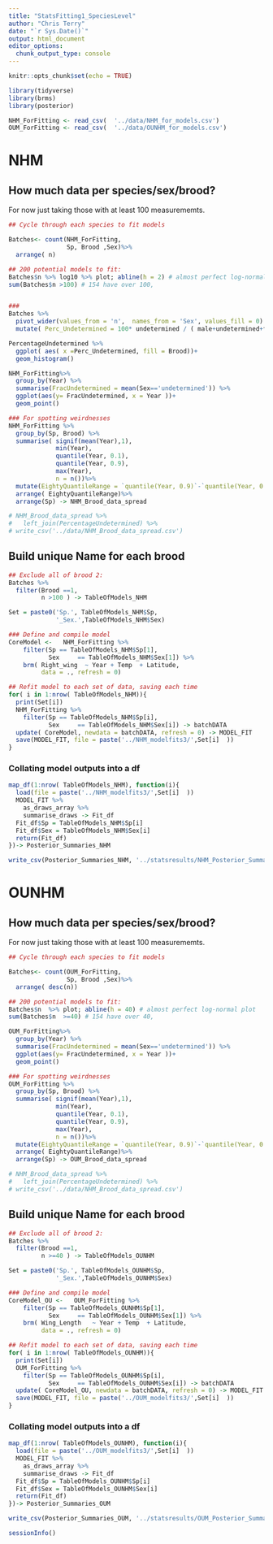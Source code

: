 ```yaml
---
title: "StatsFitting1_SpeciesLevel"
author: "Chris Terry"
date: "`r Sys.Date()`"
output: html_document
editor_options: 
  chunk_output_type: console
---
```


```r
knitr::opts_chunk$set(echo = TRUE)
```

```r
library(tidyverse)
library(brms)
library(posterior)
```

```r
NHM_ForFitting <- read_csv(  '../data/NHM_for_models.csv')
OUM_ForFitting <- read_csv(  '../data/OUNHM_for_models.csv')
```

# NHM

## How much data per species/sex/brood?

For now just taking those with at least 100 measurememts. 
```r
## Cycle through each species to fit models 

Batches<- count(NHM_ForFitting,
                Sp, Brood ,Sex)%>%
  arrange( n)

## 200 potential models to fit:
Batches$n %>% log10 %>% plot; abline(h = 2) # almost perfect log-normal plot
sum(Batches$n >100) # 154 have over 100, 


### 
Batches %>%
  pivot_wider(values_from = 'n',  names_from = 'Sex', values_fill = 0) %>%
  mutate( Perc_Undetermined = 100* undetermined / ( male+undetermined+female)  ) -> PercentageUndetermined

PercentageUndetermined %>%
  ggplot( aes( x =Perc_Undetermined, fill = Brood))+
  geom_histogram()

NHM_ForFitting%>%
  group_by(Year) %>%
  summarise(FracUndetermined = mean(Sex=='undetermined')) %>%
  ggplot(aes(y= FracUndetermined, x = Year ))+
  geom_point()

### For spotting weirdnesses
NHM_ForFitting %>%
  group_by(Sp, Brood) %>%
  summarise( signif(mean(Year),1), 
             min(Year), 
             quantile(Year, 0.1), 
             quantile(Year, 0.9),
             max(Year), 
             n = n())%>%
  mutate(EightyQuantileRange = `quantile(Year, 0.9)`-`quantile(Year, 0.1)` ) %>%
  arrange( EightyQuantileRange)%>%
  arrange(Sp) -> NHM_Brood_data_spread

# NHM_Brood_data_spread %>%
#   left_join(PercentageUndetermined) %>%
# write_csv('../data/NHM_Brood_data_spread.csv')

```

## Build unique Name for each brood
```r
## Exclude all of brood 2:
Batches %>%
  filter(Brood ==1,
         n >100 ) -> TableOfModels_NHM

Set = paste0('Sp.', TableOfModels_NHM$Sp,
             '_Sex.',TableOfModels_NHM$Sex)
```

```r
### Define and compile model
CoreModel <-   NHM_ForFitting %>%
    filter(Sp == TableOfModels_NHM$Sp[1],
           Sex     == TableOfModels_NHM$Sex[1]) %>%
    brm( Right_wing  ~ Year + Temp  + Latitude,
         data = ., refresh = 0)

## Refit model to each set of data, saving each time
for( i in 1:nrow( TableOfModels_NHM)){
  print(Set[i])
  NHM_ForFitting %>%
    filter(Sp == TableOfModels_NHM$Sp[i],
           Sex     == TableOfModels_NHM$Sex[i]) -> batchDATA
  update( CoreModel, newdata = batchDATA, refresh = 0) -> MODEL_FIT
  save(MODEL_FIT, file = paste('../NHM_modelfits3/',Set[i]  ))
}

```

### Collating model outputs into a df

```r
map_df(1:nrow( TableOfModels_NHM), function(i){
  load(file = paste('../NHM_modelfits3/',Set[i]  )) 
  MODEL_FIT %>%
    as_draws_array %>%
    summarise_draws -> Fit_df
  Fit_df$Sp = TableOfModels_NHM$Sp[i]
  Fit_df$Sex = TableOfModels_NHM$Sex[i] 
  return(Fit_df)
})-> Posterior_Summaries_NHM

write_csv(Posterior_Summaries_NHM, '../statsresults/NHM_Posterior_Summaries_dryrun3.csv')

```

# OUNHM

## How much data per species/sex/brood?

For now just taking those with at least 100 measurememts. 
```r
## Cycle through each species to fit models 

Batches<- count(OUM_ForFitting,
                Sp, Brood ,Sex)%>%
  arrange( desc(n))

## 200 potential models to fit:
Batches$n  %>% plot; abline(h = 40) # almost perfect log-normal plot
sum(Batches$n  >=40) # 154 have over 40, 

OUM_ForFitting%>%
  group_by(Year) %>%
  summarise(FracUndetermined = mean(Sex=='undetermined')) %>%
  ggplot(aes(y= FracUndetermined, x = Year ))+
  geom_point()

### For spotting weirdnesses
OUM_ForFitting %>%
  group_by(Sp, Brood) %>%
  summarise( signif(mean(Year),1), 
             min(Year), 
             quantile(Year, 0.1), 
             quantile(Year, 0.9),
             max(Year), 
             n = n())%>%
  mutate(EightyQuantileRange = `quantile(Year, 0.9)`-`quantile(Year, 0.1)` ) %>%
  arrange( EightyQuantileRange)%>%
  arrange(Sp) -> OUM_Brood_data_spread

# NHM_Brood_data_spread %>%
#   left_join(PercentageUndetermined) %>%
# write_csv('../data/NHM_Brood_data_spread.csv')

```

## Build unique Name for each brood
```r
## Exclude all of brood 2:
Batches %>%
  filter(Brood ==1,
         n >=40 ) -> TableOfModels_OUNHM

Set = paste0('Sp.', TableOfModels_OUNHM$Sp,
             '_Sex.',TableOfModels_OUNHM$Sex)
```

```r
### Define and compile model
CoreModel_OU <-   OUM_ForFitting %>%
    filter(Sp == TableOfModels_OUNHM$Sp[1],
           Sex     == TableOfModels_OUNHM$Sex[1]) %>%
    brm( Wing_Length   ~ Year + Temp  + Latitude,
         data = ., refresh = 0)

## Refit model to each set of data, saving each time
for( i in 1:nrow( TableOfModels_OUNHM)){
  print(Set[i])
  OUM_ForFitting %>%
    filter(Sp == TableOfModels_OUNHM$Sp[i],
           Sex     == TableOfModels_OUNHM$Sex[i]) -> batchDATA
  update( CoreModel_OU, newdata = batchDATA, refresh = 0) -> MODEL_FIT
  save(MODEL_FIT, file = paste('../OUM_modelfits3/',Set[i]  ))
}

```

### Collating model outputs into a df

```r
map_df(1:nrow( TableOfModels_OUNHM), function(i){
  load(file = paste('../OUM_modelfits3/',Set[i]  )) 
  MODEL_FIT %>%
    as_draws_array %>%
    summarise_draws -> Fit_df
  Fit_df$Sp = TableOfModels_OUNHM$Sp[i]
  Fit_df$Sex = TableOfModels_OUNHM$Sex[i] 
  return(Fit_df)
})-> Posterior_Summaries_OUM

write_csv(Posterior_Summaries_OUM, '../statsresults/OUM_Posterior_Summaries_dryrun3.csv')

```


```R
sessionInfo()

```